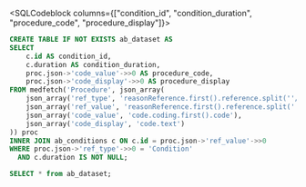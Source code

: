 
<SQLCodeblock columns={["condition_id", "condition_duration", "procedure_code", "procedure_display"]}>
```sql copy
CREATE TABLE IF NOT EXISTS ab_dataset AS
SELECT
    c.id AS condition_id,
    c.duration AS condition_duration,
    proc.json->'code_value'->>0 AS procedure_code,
    proc.json->'code_display'->>0 AS procedure_display
FROM medfetch('Procedure', json_array(
    json_array('ref_type', 'reasonReference.first().reference.split(''/'').first()'),
    json_array('ref_value', 'reasonReference.first().reference.split(''/'').last()'),
    json_array('code_value', 'code.coding.first().code'),
    json_array('code_display', 'code.text')
)) proc
INNER JOIN ab_conditions c ON c.id = proc.json->'ref_value'->>0
WHERE proc.json->'ref_type'->>0 = 'Condition'
  AND c.duration IS NOT NULL;

SELECT * from ab_dataset;
```
</SQLCodeblock>
